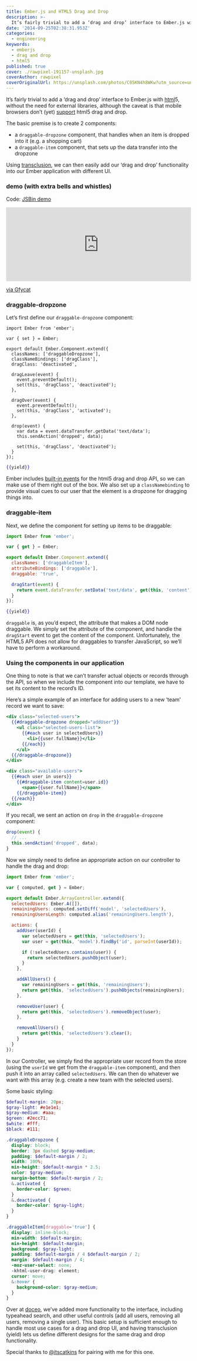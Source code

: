 ```yaml
---
title: Ember.js and HTML5 Drag and Drop
description: >-
  It’s fairly trivial to add a ‘drag and drop’ interface to Ember.js with html5
date: '2014-09-25T02:38:31.953Z'
categories:
  - engineering
keywords:
  - emberjs
  - drag and drop
  - html5
published: true
cover: ./rawpixel-191157-unsplash.jpg
coverAuthor: rawpixel
coverOriginalUrl: https://unsplash.com/photos/C05KN4h8WKw?utm_source=unsplash&utm_medium=referral&utm_content=creditCopyText
---
```


It’s fairly trivial to add a ‘drag and drop’ interface to Ember.js with [html](https://developer.mozilla.org/en-US/docs/Web/Guide/HTML/Drag_and_drop)5, without the need for external libraries, although the caveat is that mobile browsers don’t (yet) [support](http://caniuse.com/#feat=dragndrop) html5 drag and drop.

The basic premise is to create 2 components:

- a `draggable-dropzone` component, that handles when an item is dropped into it (e.g. a shopping cart)
- a `draggable-item` component, that sets up the data transfer into the dropzone

Using [transclusion](http://en.wikipedia.org/wiki/Transclusion), we can then easily add our ‘drag and drop’ functionality into our Ember application with different UI.

### demo (with extra bells and whistles)

Code: [JSBin demo](http://jsbin.com/denep/9/edit?js,output)

<div style='position:relative; padding-bottom:calc(31.10% + 44px)'><iframe src='https://gfycat.com/ifr/HarmfulQuarterlyBobwhite' frameborder='0' scrolling='no' width='100%' height='100%' style='position:absolute;top:0;left:0;' allowfullscreen></iframe></div><p> <a href="https://gfycat.com/harmfulquarterlybobwhite">via Gfycat</a></p>

### draggable-dropzone

Let’s first define our `draggable-dropzone` component:

```js{1,4-6}
import Ember from 'ember';

var { set } = Ember;

export default Ember.Component.extend({
  classNames: ['draggableDropzone'],
  classNameBindings: ['dragClass'],
  dragClass: 'deactivated',

  dragLeave(event) {
    event.preventDefault();
    set(this, 'dragClass', 'deactivated');
  },

  dragOver(event) {
    event.preventDefault();
    set(this, 'dragClass', 'activated');
  },

  drop(event) {
    var data = event.dataTransfer.getData('text/data');
    this.sendAction('dropped', data);

    set(this, 'dragClass', 'deactivated');
  }
});
```

```handlebars
{{yield}}
```

Ember includes [built-in events](http://emberjs.com/api/classes/Ember.View.html#toc_event-names) for the html5 drag and drop API, so we can make use of them right out of the box. We also set up a `classNamebinding` to provide visual cues to our user that the element is a dropzone for dragging things into.

### draggable-item

Next, we define the component for setting up items to be draggable:

```js
import Ember from 'ember';

var { get } = Ember;

export default Ember.Component.extend({
  classNames: ['draggableItem'],
  attributeBindings: ['draggable'],
  draggable: 'true',

  dragStart(event) {
    return event.dataTransfer.setData('text/data', get(this, 'content'));
  }
});
```

```handlebars
{{yield}}
```

`draggable` is, as you’d expect, the attribute that makes a DOM node draggable. We simply set the attribute of the component, and handle the `dragStart` event to get the content of the component. Unfortunately, the HTML5 API does not allow for draggables to transfer JavaScript, so we’ll have to perform a workaround.

### Using the components in our application

One thing to note is that we can’t transfer actual objects or records through the API, so when we include the component into our template, we have to set its content to the record’s ID.

Here’s a simple example of an interface for adding users to a new ‘team’ record we want to save:

```handlebars
<div class="selected-users">
  {{#draggable-dropzone dropped="addUser"}}
    <ul class="selected-users-list">
      {{#each user in selectedUsers}}
        <li>{{user.fullName}}</li>
      {{/each}}
    </ul>
  {{/draggable-dropzone}}
</div>

<div class="available-users">
  {{#each user in users}}
    {{#draggable-item content=user.id}}
      <span>{{user.fullName}}</span>
    {{/draggable-item}}
  {{/each}}
</div>
```

If you recall, we sent an action on `drop` in the `draggable-dropzone` component:

```js
drop(event) {
  // ...
  this.sendAction('dropped', data);
}
```

Now we simply need to define an appropriate action on our controller to handle the drag and drop:

```js
import Ember from 'ember';

var { computed, get } = Ember;

export default Ember.ArrayController.extend({
  selectedUsers: Ember.A([]),
  remainingUsers: computed.setDiff('model', 'selectedUsers'),
  remainingUsersLength: computed.alias('remainingUsers.length'),

  actions: {
    addUser(userId) {
      var selectedUsers = get(this, 'selectedUsers');
      var user = get(this, 'model').findBy('id', parseInt(userId));

      if (!selectedUsers.contains(user)) {
        return selectedUsers.pushObject(user);
      }
    },

    addAllUsers() {
      var remainingUsers = get(this, 'remainingUsers');
      return get(this, 'selectedUsers').pushObjects(remainingUsers);
    },

    removeUser(user) {
      return get(this, 'selectedUsers').removeObject(user);
    },

    removeAllUsers() {
      return get(this, 'selectedUsers').clear();
    }
  }
});
```

In our Controller, we simply find the appropriate user record from the store (using the `userId` we get from the `draggable-item` component), and then push it into an array called `selectedUsers`. We can then do whatever we want with this array (e.g. create a new team with the selected users).

Some basic styling:

```scss
$default-margin: 20px;
$gray-light: #e1e1e1;
$gray-medium: #aaa;
$green: #2ecc71;
$white: #fff;
$black: #111;

.draggableDropzone {
  display: block;
  border: 3px dashed $gray-medium;
  padding: $default-margin / 2;
  width: 100%;
  min-height: $default-margin * 2.5;
  color: $gray-medium;
  margin-bottom: $default-margin / 2;
  &.activated {
    border-color: $green;
  }
  &.deactivated {
    border-color: $gray-light;
  }
}

.draggableItem[draggable='true'] {
  display: inline-block;
  min-width: $default-margin;
  min-height: $default-margin;
  background: $gray-light;
  padding: $default-margin / 4 $default-margin / 2;
  margin: $default-margin / 4;
  -moz-user-select: none;
  -khtml-user-drag: element;
  cursor: move;
  &:hover {
    background-color: $gray-medium;
  }
}
```

Over at [doceo](http://www.doceo.com), we’ve added more functionality to the interface, including typeahead search, and other useful controls (add all users, removing all users, removing a single user). This basic setup is sufficient enough to handle most use cases for a drag and drop UI, and having transclusion (yield) lets us define different designs for the same drag and drop functionality.

Special thanks to [@itscatkins](https://twitter.com/itscatkins) for pairing with me for this one.
